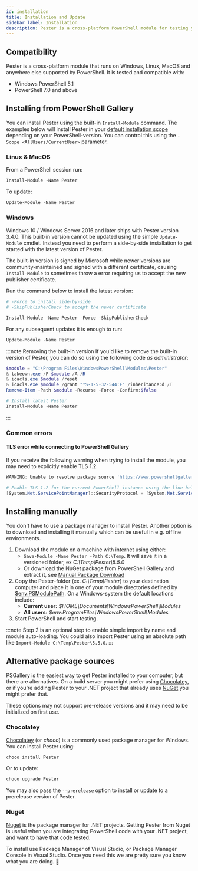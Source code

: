 ```yaml
---
id: installation
title: Installation and Update
sidebar_label: Installation
description: Pester is a cross-platform PowerShell module for testing your PowerShell code. Follow these steps to install or update your Pester-module to get started today
---
```


## Compatibility

Pester is a cross-platform module that runs on Windows, Linux, MacOS and anywhere else supported by PowerShell. It is tested and compatible with:
- Windows PowerShell 5.1
- PowerShell 7.0 and above

## Installing from PowerShell Gallery

You can install Pester using the built-in `Install-Module` command. The examples below will install Pester in your [default installation scope](https://learn.microsoft.com/en-us/powershell/module/powershellget/install-module?view=powershellget-3.x#-scope) depending on your PowerShell-version. You can control this using the `-Scope <AllUsers/CurrentUser>` parameter.

### Linux & MacOS

From a PowerShell session run:

```powershell
Install-Module -Name Pester
```

To update:

```powershell
Update-Module -Name Pester
```

### Windows

Windows 10 / Windows Server 2016 and later ships with Pester version 3.4.0. This built-in version cannot be updated using the simple `Update-Module` cmdlet.
Instead you need to perform a side-by-side installation to get started with the latest version of Pester.

The built-in version is signed by Microsoft while newer versions are community-maintained and signed with a different certificate,
causing `Install-Module` to sometimes throw a error requiring us to accept the new publisher certificate.

Run the command below to install the latest version:
```powershell
# -Force to install side-by-side
# -SkipPublisherCheck to accept the newer certificate

Install-Module -Name Pester -Force -SkipPublisherCheck
```

For any subsequent updates it is enough to run:

```powershell
Update-Module -Name Pester
```

:::note Removing the built-in version
If you'd like to remove the built-in version of Pester, you can do so using the following code *as administrator*:

```powershell
$module = "C:\Program Files\WindowsPowerShell\Modules\Pester"
& takeown.exe /F $module /A /R
& icacls.exe $module /reset
& icacls.exe $module /grant "*S-1-5-32-544:F" /inheritance:d /T
Remove-Item -Path $module -Recurse -Force -Confirm:$false

# Install latest Pester
Install-Module -Name Pester
```
:::

### Common errors

#### TLS error while connecting to PowerShell Gallery
If you receive the following warning when trying to install the module, you may need to explicitly enable TLS 1.2.

```powershell
WARNING: Unable to resolve package source 'https://www.powershellgallery.com/api/v2'.

# Enable TLS 1.2 for the current PowerShell instance using the line below and try again
[System.Net.ServicePointManager]::SecurityProtocol = [System.Net.ServicePointManager]::SecurityProtocol -bor [System.Net.SecurityProtocolType]::Tls12
```

## Installing manually

You don't have to use a package manager to install Pester. Another option is to download and installing it manually which can be useful in e.g. offline environments.

1. Download the module on a machine with internet using either:
    - `Save-Module -Name Pester -Path C:\Temp`. It will save it in a versioned folder, ex *C:\Temp\Pester\5.5.0*
    - Or download the NuGet package from PowerShell Gallery and extract it, see [Manual Package Download](https://docs.microsoft.com/en-us/powershell/scripting/gallery/how-to/working-with-packages/manual-download)
2. Copy the Pester-folder (ex. *C:\Temp\Pester*) to your destination computer and place it in one of your module directories defined by [$env:PSModulePath](https://docs.microsoft.com/en-us/powershell/module/microsoft.powershell.core/about/about_psmodulepath). On a Windows-system the default locations include:
    - **Current user:** *$HOME\Documents\WindowsPowerShell\Modules*
    - **All users:** *$env:ProgramFiles\WindowsPowerShell\Modules*
3. Start PowerShell and start testing.

:::note
Step 2 is an optional step to enable simple import by name and module auto-loading. You could also import Pester using an absolute path like `Import-Module C:\Temp\Pester\5.5.0`.
:::

## Alternative package sources

PSGallery is the easiest way to get Pester installed to your computer, but there are alternatives.
On a build server you might prefer using [Chocolatey](https://chocolatey.org/), or if you're adding Pester to your .NET project that already uses [NuGet](https://www.nuget.org/) you might prefer that.

These options may not support pre-release versions and it may need to be initialized on first use.

### Chocolatey

[Chocolatey](https://chocolatey.org/) (or _choco_) is a commonly used package manager for Windows. You can install Pester using:

```powershell
choco install Pester
```

Or to update:

```powershell
choco upgrade Pester
```

You may also pass the `--prerelease` option to install or update to a prerelease version of Pester.

### Nuget

[Nuget](https://www.nuget.org/) is the package manager for .NET projects.
Getting Pester from Nuget is useful when you are integrating PowerShell code with your .NET project, and want to have that code tested.

To install use Package Manager of Visual Studio, or Package Manager Console in Visual Studio.
Once you need this we are pretty sure you know what you are doing. :slightly_smiling_face:
